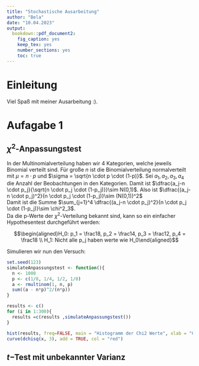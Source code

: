 ```yaml
---
title: "Stochastische Ausarbeitung"
author: "Bela"
date: "10.04.2023"
output:
  bookdown::pdf_document2:
    fig_caption: yes
    keep_tex: yes
    number_sections: yes
    toc: true
---
```


# Einleitung
Viel Spaß mit meiner Ausarbeitung :).

# Aufagabe 1
## $\chi^2$-Anpassungstest

In der Multinomialverteilung haben wir $4$ Kategorien, welche jeweils Binomial verteilt sind. 
Für große $n$ ist die Binomialverteilung normalverteilt mit  $\mu = n \cdot p$  und  $\sigma = \sqrt{n \cdot p \cdot (1-p)}$.
Sei $a_1, a_2, a_3, a_4$ die Anzahl der Beobachtungen in den Kategorien. Damit ist $\dfrac{a_j-n \cdot p_j}{\sqrt{n \cdot p_j \cdot (1-p_j)}}\sim N(0,1)$.
Also ist $\dfrac{(a_j-n \cdot p_j)^2}{n \cdot p_j \cdot (1-p_j)}\sim (N(0,1))^2$  
Damit ist die Summe $\sum_{j=1}^4 \dfrac{(a_j-n \cdot p_j)^2}{n \cdot p_j \cdot (1-p_j)}\sim \chi^2_3$.  
Da die p-Werte der $\chi^2$-Verteilung bekannt sind, kann so ein einfacher Hypothesentest durchgeführt werden:
  
$$\begin{aligned}H_0: p_1 = \frac18, p_2 = \frac14, p_3 = \frac12, p_4 = \frac18  \\
H_1: Nicht alle p_j haben werte wie H_0\end{aligned}$$

Simulieren wir nun den Versuch:
  
  ```r
  set.seed(123)
  simulateAnpassungstest <- function(){
    n <- 1000
    p <- c(1/8, 1/4, 1/2, 1/8)
    a <- rmultinom(1, n, p)
    sum((a - n*p)^2/(n*p))
  }
  ```
  
  ```r
  results <- c()
  for (i in 1:300){
    results =c(results ,simulateAnpassungstest())
  }

  ```
  
  ```r
  hist(results, freq=FALSE, main = "Histogramm der Chi2 Werte", xlab = "Chi2-Wert", ylab = "relative Häufigkeit")
  curve(dchisq(x, 3), add = TRUE, col = "red")
  ```

## $t-$Test mit unbekannter Varianz


